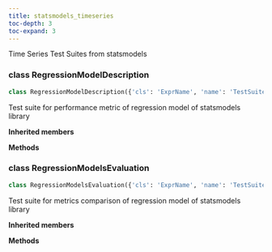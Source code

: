 ```yaml
---
title: statsmodels_timeseries
toc-depth: 3
toc-expand: 3
---
```


Time Series Test Suites from statsmodels

### [class]{.muted} RegressionModelDescription

```python
class RegressionModelDescription({'cls': 'ExprName', 'name': 'TestSuite'}):
```

Test suite for performance metric of regression model of statsmodels library

**Inherited members**

**Methods**

### [class]{.muted} RegressionModelsEvaluation

```python
class RegressionModelsEvaluation({'cls': 'ExprName', 'name': 'TestSuite'}):
```

Test suite for metrics comparison of regression model of statsmodels library

**Inherited members**

**Methods**
